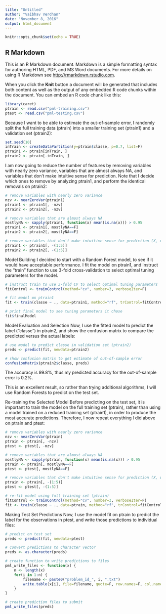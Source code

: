 ---
title: "Untitled"
author: "Vaibhav Verdhan"
date: "November 8, 2016"
output: html_document
---

```{r setup, include=FALSE}
knitr::opts_chunk$set(echo = TRUE)
```

## R Markdown

This is an R Markdown document. Markdown is a simple formatting syntax for authoring HTML, PDF, and MS Word documents. For more details on using R Markdown see <http://rmarkdown.rstudio.com>.

When you click the **Knit** button a document will be generated that includes both content as well as the output of any embedded R code chunks within the document. You can embed an R code chunk like this:

```{r,echo=TRUE}
library(caret)
ptrain <- read.csv("pml-training.csv")
ptest <- read.csv("pml-testing.csv")
```

Because I want to be able to estimate the out-of-sample error, I randomly split the full training data (ptrain) into a smaller training set (ptrain1) and a validation set (ptrain2):

```{r,echo=TRUE}
set.seed(10)
inTrain <- createDataPartition(y=ptrain$classe, p=0.7, list=F)
ptrain1 <- ptrain[inTrain, ]
ptrain2 <- ptrain[-inTrain, ]
```
I am now going to reduce the number of features by removing variables with nearly zero variance, variables that are almost always NA, and variables that don't make intuitive sense for prediction. Note that I decide which ones to remove by analyzing ptrain1, and perform the identical removals on ptrain2:
```{r,echo=TRUE}
# remove variables with nearly zero variance
nzv <- nearZeroVar(ptrain1)
ptrain1 <- ptrain1[, -nzv]
ptrain2 <- ptrain2[, -nzv]

# remove variables that are almost always NA
mostlyNA <- sapply(ptrain1, function(x) mean(is.na(x))) > 0.95
ptrain1 <- ptrain1[, mostlyNA==F]
ptrain2 <- ptrain2[, mostlyNA==F]

# remove variables that don't make intuitive sense for prediction (X, user_name, raw_timestamp_part_1, raw_timestamp_part_2, cvtd_timestamp), which happen to be the first five variables
ptrain1 <- ptrain1[, -(1:5)]
ptrain2 <- ptrain2[, -(1:5)]
```
Model Building
I decided to start with a Random Forest model, to see if it would have acceptable performance. I fit the model on ptrain1, and instruct the "train" function to use 3-fold cross-validation to select optimal tuning parameters for the model.
```{r,echo=TRUE}
# instruct train to use 3-fold CV to select optimal tuning parameters
fitControl <- trainControl(method="cv", number=3, verboseIter=F)

# fit model on ptrain1
fit <- train(classe ~ ., data=ptrain1, method="rf", trControl=fitControl)
```

```{r,echo=TRUE}
# print final model to see tuning parameters it chose
fit$finalModel
```
Model Evaluation and Selection
Now, I use the fitted model to predict the label ("classe") in ptrain2, and show the confusion matrix to compare the predicted versus the actual labels:
```{r,echo=TRUE}
# use model to predict classe in validation set (ptrain2)
preds <- predict(fit, newdata=ptrain2)

# show confusion matrix to get estimate of out-of-sample error
confusionMatrix(ptrain2$classe, preds)
```
The accuracy is 99.8%, thus my predicted accuracy for the out-of-sample error is 0.2%.

This is an excellent result, so rather than trying additional algorithms, I will use Random Forests to predict on the test set.

Re-training the Selected Model
Before predicting on the test set, it is important to train the model on the full training set (ptrain), rather than using a model trained on a reduced training set (ptrain1), in order to produce the most accurate predictions. Therefore, I now repeat everything I did above on ptrain and ptest:
```{r,echo=TRUE}
# remove variables with nearly zero variance
nzv <- nearZeroVar(ptrain)
ptrain <- ptrain[, -nzv]
ptest <- ptest[, -nzv]

# remove variables that are almost always NA
mostlyNA <- sapply(ptrain, function(x) mean(is.na(x))) > 0.95
ptrain <- ptrain[, mostlyNA==F]
ptest <- ptest[, mostlyNA==F]

# remove variables that don't make intuitive sense for prediction (X, user_name, raw_timestamp_part_1, raw_timestamp_part_2, cvtd_timestamp), which happen to be the first five variables
ptrain <- ptrain[, -(1:5)]
ptest <- ptest[, -(1:5)]

# re-fit model using full training set (ptrain)
fitControl <- trainControl(method="cv", number=3, verboseIter=F)
fit <- train(classe ~ ., data=ptrain, method="rf", trControl=fitControl)
```
Making Test Set Predictions
Now, I use the model fit on ptrain to predict the label for the observations in ptest, and write those predictions to individual files:
```{r,echo=TRUE}
# predict on test set
preds <- predict(fit, newdata=ptest)

# convert predictions to character vector
preds <- as.character(preds)

# create function to write predictions to files
pml_write_files <- function(x) {
    n <- length(x)
    for(i in 1:n) {
        filename <- paste0("problem_id_", i, ".txt")
        write.table(x[i], file=filename, quote=F, row.names=F, col.names=F)
    }
}

# create prediction files to submit
pml_write_files(preds)
```

